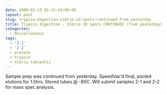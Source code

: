 ```yaml
---
date: 2009-02-13 02:15:42+00:00
layout: post
slug: trypsin-digestion-vibrio-2d-spots-continued-from-yesterday
title: Trypsin digestion - Vibrio 2D spots CONTINUED (from yesterday)
categories:
  - Miscellaneous
tags:
  - '2-1'
  - '2-2'
  - protein
  - trypsin
  - Vibrio tubiashii
---
```


Sample prep was continued from yesterday. SpeedVac'd final, pooled elutions for 1.5hrs. Stored tubes @ -80C. Will submit samples 2-1 and 2-2 for mass spec analysis.
